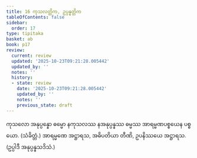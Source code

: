 ```yaml
---
title: 16 ကုသလတ္တိက, ဥပ္ပန္နတ္တိက
tableOfContents: false
sidebar:
  order: 17
type: tipitaka
basket: ab
book: p17
review:
  current: review
  updated: '2025-10-23T09:21:28.005442'
  updated_by: ''
  notes: ''
  history:
  - state: review
    date: '2025-10-23T09:21:28.005442'
    updated_by: ''
    notes: ''
    previous_state: draft
---
```



<ReviewStatus review={frontmatter.review} showDetails={true} />

<HypothesisAnnotation frontmatter={frontmatter} />

<DynamicBreadcrumb />

<Division number="28" book="p17" e="ch" v="40" p="297">

<Paragraph number="75" book="p17">
ကုသလော အနုပ္ပန္နော ဓမ္မော နကုသလဿ နအနုပ္ပန္နဿ ဓမ္မဿ အာရမ္မဏပစ္စယေန ပစ္စယော. (သံခိတ္တံ.)
</Paragraph>

<Paragraph number="76" book="p17">
အာရမ္မဏေ အဋ္ဌာရသ, အဓိပတိယာ တီဏိ, ဥပနိဿယေ အဋ္ဌာရသ. (ဥပ္ပါဒီ အနုပ္ပန္နသဒိသံ.)
</Paragraph>
</Division>